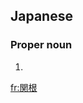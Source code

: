 ==Japanese==
{{ja-kanjitab|せき|ね|yomi=k}}

===Proper noun===
{{ja-pos|proper|せきね|kyu=關根}}

# {{surname|lang=ja|sort=せきね}}

[[fr:関根]]
